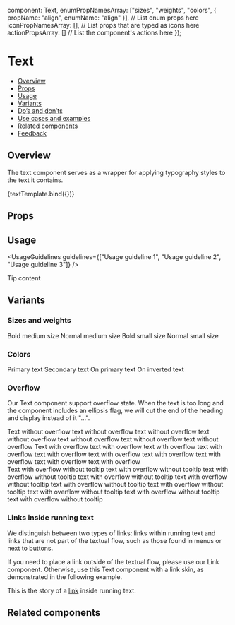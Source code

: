 

  component: Text,
  enumPropNamesArray: ["sizes", "weights", "colors", { propName: "align", enumName: "align" }], // List enum props here
  iconPropNamesArray: [], // List props that are typed as icons here
  actionPropsArray: [] // List the component's actions here
});

<Meta title="Text/Text" component={Text} argTypes={metaSettings.argTypes} decorators={metaSettings.decorators} />

<!--- Component template -->


# Text

<AlphaWarning />

<!--- Component documentation -->

- [Overview](#overview)
- [Props](#props)
- [Usage](#usage)
- [Variants](#variants)
- [Do’s and don’ts](#dos-and-donts)
- [Use cases and examples](#use-cases-and-examples)
- [Related components](#related-components)
- [Feedback](#feedback)

## Overview

The text component serves as a wrapper for applying typography styles to the text it contains.

<Canvas>
  <Story name="Overview" args={{ children: "Text" }}>
    {textTemplate.bind({})}
  </Story>
</Canvas>

## Props

<ArgsTable story="Overview" />

## Usage

<UsageGuidelines guidelines={["Usage guideline 1", "Usage guideline 2", "Usage guideline 3"]} />

<Tip title="Not what you were looking for?">Tip content</Tip>

## Variants

### Sizes and weights

<Canvas>
  <Story name="Sizes and weights">
    <Flex
      gap={Flex.gaps.SMALL}
      direction={Flex.directions.COLUMN}
      justify={Flex.justify.START}
      align={Flex.align.START}
    >
      <Text size="medium" weight="bold">
        Bold medium size
      </Text>
      <Text size="medium" weight="normal">
        Normal medium size
      </Text>
      <Text size="small" weight="bold">
        Bold small size
      </Text>
      <Text size="small" weight="normal">
        Normal small size
      </Text>
    </Flex>
  </Story>
</Canvas>

### Colors

<Canvas>
  <Story name="Colors">
    <Flex direction={Flex.directions.COLUMN} align={Flex.align.START} gap={Flex.gaps.SMALL}>
      <Text color="primary">Primary text</Text>
      <Text color="secondary">Secondary text</Text>
      <Text element="div" className={styles.primaryBackground} align="center" color="onPrimary">
        On primary text
      </Text>
      <Text element="div" className={styles.invertedBackground} align="center" color="onInverted">
        On inverted text
      </Text>
    </Flex>
  </Story>
</Canvas>

### Overflow

Our Text component support overflow state.
When the text is too long and the component includes an ellipsis flag, we will cut the end of the heading and display instead of it "...".

<Canvas>
  <Story name="Overflow">
    <Flex direction={Flex.directions.COLUMN} gap={Flex.gaps.MEDIUM} align={Flex.align.STRETCH} style={{ width: "70%" }}>
      <Text size="small" ellipsis={false}>
        Text without overflow text without overflow text without overflow text without overflow text without overflow
        text without overflow text without overflow
      </Text>
      <Text size="small" ellipsis>
        Text with overflow text with overflow text with overflow text with overflow text with overflow text with
        overflow text with overflow text with overflow text with overflow text with overflow
      </Text>
      <div>
        <Text size="small" ellipsis withoutTooltip maxLines={2}>
          Text with overflow without tooltip text with overflow without tooltip text with overflow without tooltip text
          with overflow without tooltip text with overflow without tooltip text with overflow without tooltip text with
          overflow without tooltip text with overflow without tooltip text with overflow without tooltip text with
          overflow without tooltip
        </Text>
      </div>
    </Flex>
  </Story>
</Canvas>

### Links inside running text

We distinguish between two types of links: links within running text and links that are not part of the textual flow, such as those found in menus or next to buttons.

If you need to place a link outside of the textual flow, please use our <StorybookLink href="/?path=/docs/navigation-link--overview" withoutSpacing>Link</StorybookLink> component.
Otherwise, use this Text component with a link skin, as demonstrated in the following example.

<Canvas>
  <Story name="Links inside running text">
    <Text>
      This is the story of a <a href="/?path=/docs/foundations-typography--page">link</a> inside running text.
    </Text>
  </Story>
</Canvas>

## Related components

<RelatedComponents componentsNames={[]} />
